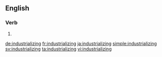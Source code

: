 ==English==

===Verb===
{{head|en}}

# {{present participle of|industrialize|lang=en}}

[[de:industrializing]]
[[fr:industrializing]]
[[ja:industrializing]]
[[simple:industrializing]]
[[sv:industrializing]]
[[ta:industrializing]]
[[vi:industrializing]]